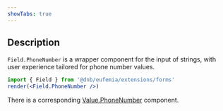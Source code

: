 ```yaml
---
showTabs: true
---
```


## Description

`Field.PhoneNumber` is a wrapper component for the input of strings, with user experience tailored for phone number values.

```jsx
import { Field } from '@dnb/eufemia/extensions/forms'
render(<Field.PhoneNumber />)
```

There is a corresponding [Value.PhoneNumber](/uilib/extensions/forms/create-component/Value/PhoneNumber) component.
